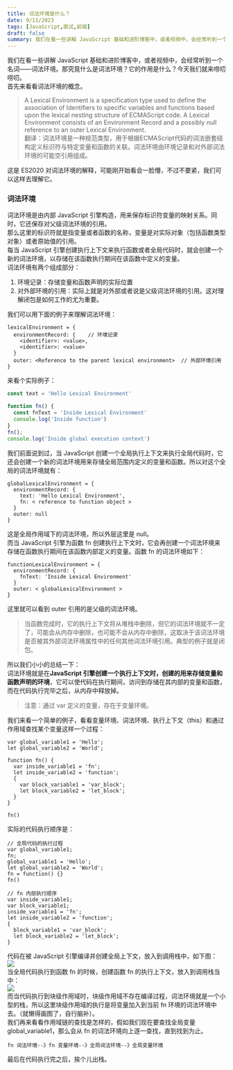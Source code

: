 ```yaml
---
title: 词法环境是什么？
date: 9/11/2023
tags: [JavaScript,面试,前端]
draft: false
summary: 我们在看一些讲解 JavaScript 基础和进阶博客中，或者视频中，会经常听到一个名词——词法环境。那究竟什么是词法环境？它的作用是什么？今天我们就来唠叨唠叨。首先来看看词法环境的概念。A Lexical Environment is a specification type used to define the association of Identifiers to specific variables and functions based upon the lexical nesting _词法环境
---
```


我们在看一些讲解 JavaScript 基础和进阶博客中，或者视频中，会经常听到一个名词——词法环境。那究竟什么是词法环境？它的作用是什么？今天我们就来唠叨唠叨。\
首先来看看词法环境的概念。

> A Lexical Environment is a specification type used to define the association of Identifiers to specific variables and functions based upon the lexical nesting structure of ECMAScript code. A Lexical Environment consists of an Environment Record and a possibly null reference to an outer Lexical Environment.\
> 翻译：词法环境是一种规范类型，用于根据ECMAScript代码的词法嵌套结构定义标识符与特定变量和函数的关联。词法环境由环境记录和对外部词法环境的可能空引用组成。

这是 ES2020 对词法环境的解释，可能刚开始看会一脸懵，不过不要紧，我们可以这样去理解它。

### 词法环境

词法环境是由内部 JavaScript 引擎构造，用来保存标识符变量的映射关系。同时，它还保存对父级词法环境的引用。\
那么这里的标识符就是指变量或者函数的名称，变量是对实际对象（包括函数类型对象）或者原始值的引用。\
每当 JavaScript 引擎创建执行上下文来执行函数或者全局代码时，就会创建一个新的词法环境，以存储在该函数执行期间在该函数中定义的变量。\
词法环境有两个组成部分：

1.  环境记录：存储变量和函数声明的实际位置
2.  对外部环境的引用：实际上就是对外部或者说是父级词法环境的引用。这对理解闭包是如何工作的尤为重要。

我们可以用下面的例子来理解词法环境：

    lexicalEnvironment = {
      environmentRecord: {    // 环境记录
      	<identifier>: <value>,
    	<identifier>: <value>
      }
      outer: <Reference to the parent lexical environment>  // 外部环境引用
    }

来看个实际例子：

```javascript
const text = 'Hello Lexical Environment'

function fn() {
  const fnText = 'Inside Lexical Environment'
  console.log('Inside function') 
}
fn();
console.log('Inside global execution context')
```

我们前面说到过，当 JavaScript 创建一个全局执行上下文来执行全局代码时，它还会创建一个新的词法环境用来存储全局范围内定义的变量和函数。所以对这个全局的词法环境就有：

    globalLexicalEnvironment = {
      environmentRecord: {
        text: 'Hello Lexical Environment',
        fn: < reference to function object >
      }
      outer: null
    }

这是全局作用域下的词法环境，所以外层这里是 null。\
而当 JavaScript 引擎为函数 fn 创建执行上下文时，它会再创建一个词法环境来存储在函数执行期间在该函数内部定义的变量。函数 fn 的词法环境如下：

    functionLexicalEnvironment = {
      environmentRecord: {
        fnText: 'Inside Lexical Environment'
      }
      outer: < globalLexicalEnvironment >
    }

这里就可以看到 outer 引用的是父级的词法环境。

> 当函数完成时，它的执行上下文将从堆栈中删除，但它的词法环境就不一定了，可能会从内存中删除，也可能不会从内存中删除，这取决于该词法环境是否被其外部词法环境属性中的任何其他词法环境引用。典型的例子就是闭包。

所以我们小小的总结一下：\
词法环境就是在**JavaScript 引擎创建一个执行上下文时，创建的用来存储变量和函数声明的环境**，它可以使代码在执行期间，访问到存储在其内部的变量和函数，而在代码执行完毕之后，从内存中释放掉。

> 注意：通过 var 定义的变量，存在于变量环境。

我们来看一个简单的例子，看看变量环境、词法环境、执行上下文（this）和通过作用域查找某个变量这样一个过程：

    var global_variable1 = 'Hello';
    let global_variable2 = 'World';

    function fn() {
      var inside_variable1 = 'fn';
      let inside_variable2 = 'function';
      {
        var block_variable1 = 'var_block';
        let block_variable2 = 'let_block';
      }
    }

    fn()

实际的代码执行顺序是：

    // 全局代码的执行过程
    var global_variable1;
    fn;
    global_variable1 = 'Hello';
    let global_variable2 = 'World';
    fn = function() {}
    fn()

    // fn 内部执行顺序
    var inside_variable1;
    var block_variable1;
    inside_variable1 = 'fn';
    let inside_variable2 = 'function';
    {
      block_variable1 = 'var_block';
      let block_variable2 = 'let_block';
    }

代码在被 JavaScript 引擎编译并创建全局上下文，放入到调用栈中，如下图：\
![](https://note.ihsxu.com/api/imgs/1694423218862.webp)\
当全局代码执行到函数 fn 的时候，创建函数 fn 的执行上下文，放入到调用栈当中：\
![](https://note.ihsxu.com/api/imgs/1694423232236.webp)\
而当代码执行到块级作用域时，块级作用域不存在编译过程，词法环境就是一个小型的栈，所以这里块级作用域的执行是将变量加入到当前 fn 环境的词法环境中去。（就懒得画图了，自行脑补）。\
我们再来看看作用域链的查找是怎样的，假如我们现在要查找全局变量 global\_variable1，那么会从 fn 的词法环境向上逐一查找，直到找到为止。

    fn 词法环境--》fn 变量环境--》全局词法环境--》全局变量环境

最后在代码执行完之后，挨个儿出栈。

